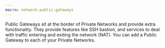 ```yaml
---
macro: network-public-gateways
---
```


Public Gateways sit at the border of Private Networks and provide extra functionality. They provide features like SSH bastion, and services to deal with traffic entering and exiting the network (NAT). You can add a Public Gateway to each of your Private Networks.